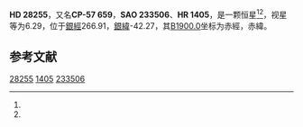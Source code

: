 {{Starbox begin
| name = HD 28255
}}
{{Starbox observe
| epoch = [[J2000.0|J2000.0]]
| constell = {{星座名待查}}<ref name=SIMBAD>{{cite web
 | url=http://simbad.u-strasbg.fr/simbad/sim-id?Ident=HR+1405
 | title =Pulsating variable Star
 | publisher=Centre de Données astronomiques de Strasbourg
 | work=SIMBAD
 | accessdate=2012-07-13}}</ref><ref name=DATA>{{cite web
 | url=http://vizier.u-strasbg.fr/viz-bin/VizieR-5?-out.add=.&-source=5050&-corr=PK=HR&-out.max=9999&HR=1405
 | title=VizieR Detailed Page
 | accessdate=2012-07-13
 | archive-date=2019-02-16
 | archive-url=https://web.archive.org/web/20190216104823/http://vizier.u-strasbg.fr/viz-bin/VizieR-5?-out.add=.&-source=5050&-corr=PK=HR&-out.max=9999&HR=1405
 | dead-url=no
 }}</ref>
| 星官 = 
| ra = {{RA|4|24|12.2}}<ref name=SIMBAD /><ref name=DATA />
| dec = {{DEC|-57|4|17}}<ref name=SIMBAD /><ref name=DATA />
| appmag_v = 6.29<ref name=SIMBAD /><ref name=DATA />
}}
{{Starbox character
| class = G4V<ref name=SIMBAD /><ref name=DATA />
| b-v = 0.66<ref name=SIMBAD /><ref name=DATA />
| u-b = 0.19<ref name=SIMBAD /><ref name=DATA />
| r-i = <ref name=SIMBAD /><ref name=DATA />
| variable = 
}}
{{Starbox astrometry
| radial_v = 0.19
| prop_mo_ra = -4
| parallax = 0.042
| p_error = 
}}
{{Starbox catalog
| names =CP-57 659，[[SAO星表|SAO]] 233506，[[HD星表|HD]] 28255，[[HR星表|HR]] 1405}}
{{Starbox reference |Simbad=HR+1405}}
{{Starbox end}}

'''HD 28255'''，又名'''CP-57 659'''，'''SAO 233506'''、'''HR 1405'''，是一颗恒星<ref name=SIMBAD /><ref name=DATA />，视星等为6.29，位于[[銀道座標系|銀經]]266.91，[[銀道座標系|銀緯]]-42.27，其[[B1900.0|B1900.0]]坐标为赤經{{RA|4|22|15.1}}，赤緯{{DEC|-57|-42.27|51}}。

== 参考文献 ==
{{reflist}}

{{star-stub}}

[[Category:HD和HDE天體|28255]]
[[Category:HR天體|1405]]
[[Category:SAO天體|233506]]